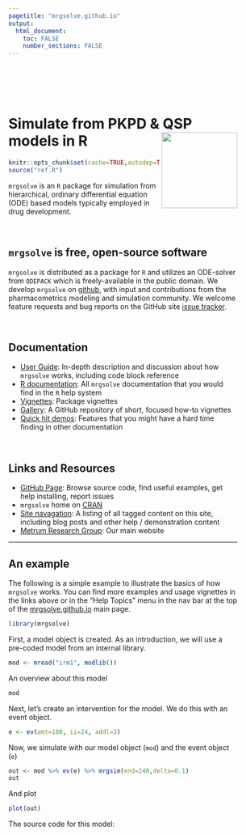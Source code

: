 ```yaml
---
pagetitle: "mrgsolve.github.io"
output: 
  html_document:
    toc: FALSE
    number_sections: FALSE
---
```


<style type="text/css">
.title {
  display: none;
}

#getting-started img {
  margin-right: 10px;
}

</style>

<div class="row" style="padding-top: 30px; width: 90%">
<!--div class="col-sm-6"-->

<br>

# <font class=mrgg>Simulate from PKPD & QSP models in R</font> <img src="images/mrgsolve_hex.png" align="right" width="150px"></img>

```r
knitr::opts_chunk$set(cache=TRUE,autodep=TRUE,message=FALSE,fig.align="center")
source("ref.R")
```



<!-- [![CRAN](http://www.r-pkg.org/badges/version/mrgsolve)](https://cran.r-project.org/package=mrgsolve) [![License](http://img.shields.io/badge/license-GPL%20%28%3E=%202%29-brightgreen.svg?style=flat)](http://www.gnu.org/licenses/gpl-2.0.html) [![questions](https://img.shields.io/badge/ask_for-Help-brightgreen.svg)](https://github.com/metrumresearchgroup/mrgsolve/issues) [![Metrumrg](https://img.shields.io/badge/contact-MetrumRG-brightgreen.svg)](http://metrumrg.com) -->

`mrgsolve` is an `R` package for simulation from hierarchical, ordinary 
differential equation (ODE) based models typically employed in drug development.

<br>

## `mrgsolve` is free, open-source software
`mrgsolve` is distributed as a package for `R` and utilizes an ODE-solver from 
`ODEPACK` which is freely-available in the public domain.  We develop `mrgsolve` 
on [github](http://www.github.com/metrumresearchgroup/mrgsolve), with input and 
contributions from the pharmacometrics modeling and simulation community.  We 
welcome feature requests and bug reports on the GitHub site [issue
tracker](http://www.github.com/metrumresearchgroup/mrgsolve/issues).

<br>

## Documentation
* [User Guide](http://mrgsolve.github.io/user_guide): In-depth description and 
  discussion about how `mrgsolve` works, including code block reference
* [R documentation](http://mrgsolve.github.io/docs): All `mrgsolve` documentation 
  that you would find in the `R` help system
* [Vignettes](http://mrgsolve.github.io/vignettes): Package vignettes
* [Gallery](http://github.com/mrgsolve/gallery): A GitHub repository of short, 
  focused how-to vignettes
* [Quick hit demos](http://mrgsolve.github.io/vignettes/quick.html): Features
that you might have a hard time finding in other documentation

<br>

## Links and Resources
* [GitHub Page](http://www.github.com/metrumresearchgroup/mrgsolve): Browse 
  source code, find useful examples, get help installing, report issues
* `mrgsolve` home on [CRAN](https://CRAN.R-project.org/package=mrgsolve)
* [Site navagation](/tax/): A listing of all tagged content on this site, 
  including blog posts and other help / demonstration content
* [Metrum Research Group](http://metrumrg.com): Our main website

<hr>

## An example

The following is a simple example to illustrate the basics of how `mrgsolve` 
works.  You can find more examples and usage vignettes in the links above or in 
the "Help Topics" menu in the nav bar at the top of the
[mrgsolve.github.io](https://mrgsolve.github.io) main page.



```r
library(mrgsolve)
```


First, a model object is created.  As an introduction, we will use a pre-coded model 
from an internal library.
```r
mod <- mread("irm1", modlib())
```

An overview about this model
```r
mod
```

Next, let's create an intervention for the model.  We do this with an event object.
```r
e <- ev(amt=100, ii=24, addl=3)
```

Now, we simulate with our model object (`mod`) and the event object (`e`)
```r
out <- mod %>% ev(e) %>% mrgsim(end=240,delta=0.1)
out
```

And plot
```r
plot(out)  
```


The source code for this model:
```c

```

</div>

